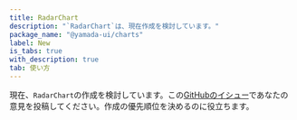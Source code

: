 ```yaml
---
title: RadarChart
description: "`RadarChart`は、現在作成を検討しています。"
package_name: "@yamada-ui/charts"
label: New
is_tabs: true
with_description: true
tab: 使い方
---
```


現在、`RadarChart`の作成を検討しています。この[GitHubのイシュー](https://github.com/yamada-ui/yamada-ui/issues/502)であなたの意見を投稿してください。作成の優先順位を決めるのに役立ちます。
